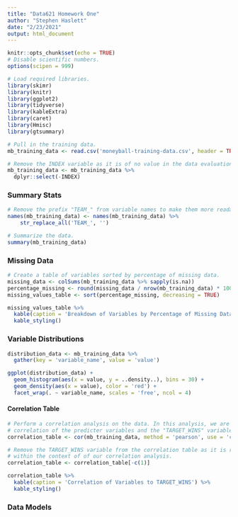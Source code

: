 ```yaml
---
title: "Data621 Homework One"
author: "Stephen Haslett"
date: "2/23/2021"
output: html_document
---
```


```r
knitr::opts_chunk$set(echo = TRUE)
# Disable scientific numbers.
options(scipen = 999)

# Load required libraries.
library(skimr)
library(knitr)
library(ggplot2)
library(tidyverse)
library(kableExtra)
library(caret)
library(Hmisc)
library(gtsummary)
```



```r
# Pull in the training data.
mb_training_data <- read.csv('moneyball-training-data.csv', header = TRUE)

# Remove the INDEX variable as it is of no value in the data evaluation.
mb_training_data <- mb_training_data %>% 
  dplyr::select(-INDEX)
```

### Summary Stats

```r
# Remove the prefix "TEAM_" from variable names to make them more readable.
names(mb_training_data) <- names(mb_training_data) %>% 
    str_replace_all('TEAM_', '')

# Summarize the data.
summary(mb_training_data)
```


### Missing Data

```r
# Create a table of variables sorted by percentage of missing data. 
missing_data <- colSums(mb_training_data %>% sapply(is.na))
percentage_missing <- round(missing_data / nrow(mb_training_data) * 100, 2)
missing_values_table <- sort(percentage_missing, decreasing = TRUE)

missing_values_table %>%
  kable(caption = 'Breakdown of Variables by Percentage of Missing Data') %>%
  kable_styling()
```


### Variable Distributions

```r
distribution_data <- mb_training_data %>%
  gather(key = 'variable_name', value = 'value')

ggplot(distribution_data) + 
  geom_histogram(aes(x = value, y = ..density..), bins = 30) + 
  geom_density(aes(x = value), color = 'red') +
  facet_wrap(. ~ variable_name, scales = 'free', ncol = 4)
```

#### Correlation Table

```r
# Perform a correlation analysis on the data. In this analysis, we are only interested in the
# correlation of the predicter variables and the "TARGET_WINS" variable.
correlation_table <- cor(mb_training_data, method = 'pearson', use = 'complete.obs')[,1]

# Remove the TARGET_WINS variable from the correlation table as it is redundant
# within the context of of our correlation analysis.
correlation_table <- correlation_table[-c(1)]

correlation_table %>%
  kable(caption = 'Correlation of Variables to TARGET_WINS') %>%
  kable_styling()
```



### Data Models

```r

```





